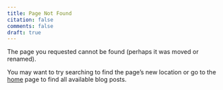 ```yaml
---
title: Page Not Found
citation: false
comments: false
draft: true
---
```


The page you requested cannot be found (perhaps it was moved or renamed).

You may want to try searching to find the page's new location or go to the [home](/) page to find all available blog posts.
